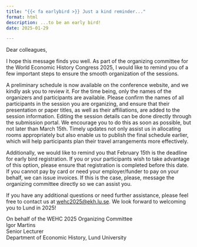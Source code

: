 ```yaml
---
title: "{{< fa earlybird >}} Just a kind reminder..."
format: html
description: ...to be an early bird!
date: 2025-01-29

---
```


Dear colleagues,

I hope this message finds you well. As part of the organizing committee for the World Economic History Congress 2025, I would like to remind you of a few important steps to ensure the smooth organization of the sessions.

A preliminary schedule is now available on the conference website, and we kindly ask you to review it. For the time being, only the names of the organizers and participants are available. Please confirm the names of all participants in the session you are organizing, and ensure that their presentation or paper titles, as well as their affiliations, are added to the session information. Editing the session details can be done directly through the submission portal. We encourage you to do this as soon as possible, but not later than March 15th. Timely updates not only assist us in allocating rooms appropriately but also enable us to publish the final schedule earlier, which will help participants plan their travel arrangements more effectively.

Additionally, we would like to remind you that February 15th is the deadline for early bird registration. If you or your participants wish to take advantage of this option, please ensure that registration is completed before this date. If you cannot pay by card or need your employer/funder to pay on your behalf, we can issue invoices. If this is the case, please, message the organizing committee directly so we can assist you.

If you have any additional questions or need further assistance, please feel free to contact us at [wehc2025@ekh.lu.se](mailto:wehc2025@ekh.lu.se). We look forward to welcoming you to Lund in 2025!

<div style="line-height:1.2;">
On behalf of the WEHC 2025 Organizing Committee<br>
Igor Martins<br>
Senior Lecturer<br>
Department of Economic History, Lund University
</div>
